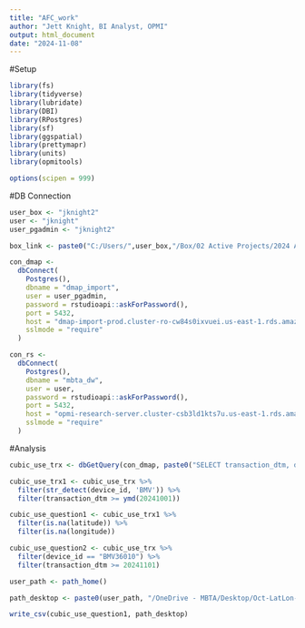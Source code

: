 ```yaml
---
title: "AFC_work"
author: "Jett Knight, BI Analyst, OPMI"
output: html_document
date: "2024-11-08"
---
```


#Setup

```r
library(fs)
library(tidyverse)
library(lubridate)
library(DBI)
library(RPostgres)
library(sf)
library(ggspatial)
library(prettymapr)
library(units)
library(opmitools)

options(scipen = 999)
```

#DB Connection

```r
user_box <- "jknight2"
user <- "jknight"
user_pgadmin <- "jknight2"

box_link <- paste0("C:/Users/",user_box,"/Box/02 Active Projects/2024 AFC 2.0/Public Rollout Analyses/Tableau/")

con_dmap <-
  dbConnect(
    Postgres(),
    dbname = "dmap_import",
    user = user_pgadmin,
    password = rstudioapi::askForPassword(),
    port = 5432,
    host = "dmap-import-prod.cluster-ro-cw84s0ixvuei.us-east-1.rds.amazonaws.com",
    sslmode = "require"
  )

con_rs <-
  dbConnect(
    Postgres(),
    dbname = "mbta_dw",
    user = user,
    password = rstudioapi::askForPassword(),
    port = 5432,
    host = "opmi-research-server.cluster-csb3ld1kts7u.us-east-1.rds.amazonaws.com",
    sslmode = "require"
  )
```

#Analysis

```r
cubic_use_trx <- dbGetQuery(con_dmap, paste0("SELECT transaction_dtm, device_id, latitude, longitude FROM public.use_transaction_location"))
```

```r
cubic_use_trx1 <- cubic_use_trx %>%
  filter(str_detect(device_id, 'BMV')) %>%
  filter(transaction_dtm >= ymd(20241001))
```

```r
cubic_use_question1 <- cubic_use_trx1 %>%
  filter(is.na(latitude)) %>%
  filter(is.na(longitude))
```

```r
cubic_use_question2 <- cubic_use_trx %>%
  filter(device_id == "BMV36010") %>%
  filter(transaction_dtm >= 20241101)
```

```r
user_path <- path_home()

path_desktop <- paste0(user_path, "/OneDrive - MBTA/Desktop/Oct-LatLon-NAs.csv")

write_csv(cubic_use_question1, path_desktop)
```

